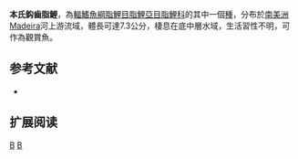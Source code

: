 {{Speciesbox 
| genus = Creagrutus
| species = beni
| status = NE
| status_system = IUCN3.1
| authority =  [[Eigenmann|Eigenmann]], 1911
| synonyms = 
}}
'''本氏鈎齒脂鯉'''，為[[輻鰭魚綱|輻鰭魚綱]][[脂鯉目|脂鯉目]][[脂鯉亞目|脂鯉亞目]][[脂鯉科|脂鯉科]]的其中一個[[種|種]]，分布於[[南美洲|南美洲]]Madeira河上游流域，體長可達7.3公分，棲息在底中層水域，生活習性不明，可作為觀賞魚。

==参考文献==
{{refbegin}}
*{{FishBase_species|genus=Creagrutus|species=beni|year=2014|month=1}}
{{refend}}

== 扩展阅读 ==
{{refbegin}}
{{wikispecies-inline|Creagrutus beni|本氏鈎齒脂鯉}}
{{refend}}
{{Taxonbar|from=Q5614042}}

[[Category:觀賞魚|B]]
[[Category:鈎齒脂鯉屬|B]]


{{魚類小作品}}